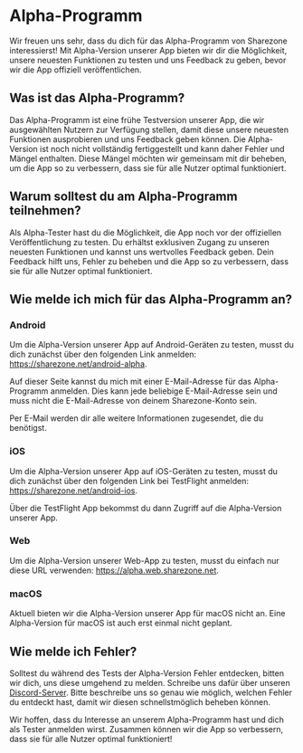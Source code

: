 # Alpha-Programm

Wir freuen uns sehr, dass du dich für das Alpha-Programm von Sharezone
interessierst! Mit Alpha-Version unserer App bieten wir dir die Möglichkeit,
unsere neuesten Funktionen zu testen und uns Feedback zu geben, bevor wir die
App offiziell veröffentlichen.

## Was ist das Alpha-Programm?

Das Alpha-Programm ist eine frühe Testversion unserer App, die wir ausgewählten
Nutzern zur Verfügung stellen, damit diese unsere neuesten Funktionen
ausprobieren und uns Feedback geben können. Die Alpha-Version ist noch nicht
vollständig fertiggestellt und kann daher Fehler und Mängel enthalten. Diese
Mängel möchten wir gemeinsam mit dir beheben, um die App so zu verbessern, dass
sie für alle Nutzer optimal funktioniert.

## Warum solltest du am Alpha-Programm teilnehmen?

Als Alpha-Tester hast du die Möglichkeit, die App noch vor der offiziellen
Veröffentlichung zu testen. Du erhältst exklusiven Zugang zu unseren neuesten
Funktionen und kannst uns wertvolles Feedback geben. Dein Feedback hilft uns,
Fehler zu beheben und die App so zu verbessern, dass sie für alle Nutzer optimal
funktioniert.

## Wie melde ich mich für das Alpha-Programm an?

### Android

Um die Alpha-Version unserer App auf Android-Geräten zu testen, musst du dich
zunächst über den folgenden Link anmelden: https://sharezone.net/android-alpha.

Auf dieser Seite kannst du mich mit einer E-Mail-Adresse für das Alpha-Programm
anmelden. Dies kann jede beliebige E-Mail-Adresse sein und muss nicht die
E-Mail-Adresse von deinem Sharezone-Konto sein.

Per E-Mail werden dir alle weitere Informationen zugesendet, die du benötigst.

### iOS

Um die Alpha-Version unserer App auf iOS-Geräten zu testen, musst du dich
zunächst über den folgenden Link bei TestFlight anmelden:
https://sharezone.net/android-ios.

Über die TestFlight App bekommst du dann Zugriff auf die Alpha-Version unserer
App.

### Web

Um die Alpha-Version unserer Web-App zu testen, musst du einfach nur diese URL
verwenden: https://alpha.web.sharezone.net.

### macOS

Aktuell bieten wir die Alpha-Version unserer App für macOS nicht an. Eine
Alpha-Version für macOS ist auch erst einmal nicht geplant.

## Wie melde ich Fehler?

Solltest du während des Tests der Alpha-Version Fehler entdecken, bitten wir
dich, uns diese umgehend zu melden. Schreibe uns dafür über unseren
[Discord-Server](https://sharezone.net/discord). Bitte beschreibe uns so genau
wie möglich, welchen Fehler du entdeckt hast, damit wir diesen schnellstmöglich
beheben können.

Wir hoffen, dass du Interesse an unserem Alpha-Programm hast und dich als Tester
anmelden wirst. Zusammen können wir die App so verbessern, dass sie für alle
Nutzer optimal funktioniert!
